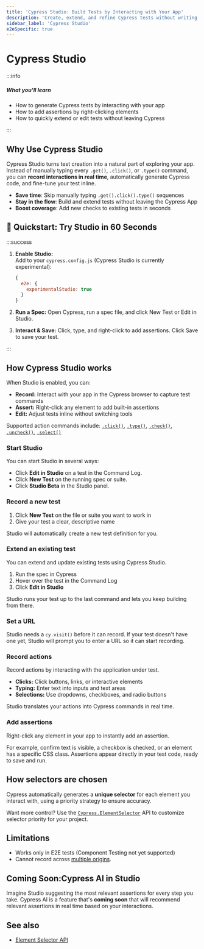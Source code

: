 ```yaml
---
title: 'Cypress Studio: Build Tests by Interacting with Your App'
description: 'Create, extend, and refine Cypress tests without writing commands by hand.'
sidebar_label: 'Cypress Studio'
e2eSpecific: true
---
```


<ProductHeading product="app" />

# Cypress Studio

:::info

##### <Icon name="question-circle" color="#4BBFD2" /> What you'll learn

- How to generate Cypress tests by interacting with your app
- How to add assertions by right-clicking elements
- How to quickly extend or edit tests without leaving Cypress

:::

## Why Use Cypress Studio

Cypress Studio turns test creation into a natural part of exploring your app.  
Instead of manually typing every `.get()`, `.click()`, or `.type()` command, you can **record interactions in real time**, automatically generate Cypress code, and fine-tune your test inline.  

- **Save time**: Skip manually typing `.get().click().type()` sequences
- **Stay in the flow**: Build and extend tests without leaving the Cypress App
- **Boost coverage**: Add new checks to existing tests in seconds

<DocsVideo
  src="/img/app/cypress-studio/cypress-studio-recording-assertions-editing.mp4"
  autoPlay={true}
/>

## 🚀 Quickstart: Try Studio in 60 Seconds

:::success

1. **Enable Studio:**  
   Add to your `cypress.config.js` (Cypress Studio is currently experimental):
   ```js
   {
     e2e: {
       experimentalStudio: true
     }
   }

2. **Run a Spec:**
   Open Cypress, run a spec file, and click New Test or Edit in Studio.

3. **Interact & Save:**
   Click, type, and right-click to add assertions. Click Save to save your test.

:::

## How Cypress Studio works

When Studio is enabled, you can:

- **Record:** Interact with your app in the Cypress browser to capture test commands
- **Assert:** Right-click any element to add built-in assertions
- **Edit:** Adjust tests inline without switching tools

Supported action commands include: [`.click()`](/api/commands/click), [`.type()`](/api/commands/type), [`.check()`](/api/commands/check), [`.uncheck()`](/api/commands/uncheck), [`.select()`](/api/commands/select)

### Start Studio

You can start Studio in several ways:

- Click **Edit in Studio** on a test in the Command Log.
- Click **New Test** on the running spec or suite.
- Click **Studio Beta** in the Studio panel.

<DocsVideo
  src="/img/app/cypress-studio/edit-in-studio-button-on-cypress-test.mp4"
  autoPlay={true}
/>

### Record a new test

1. Click **New Test** on the file or suite you want to work in
2. Give your test a clear, descriptive name

Studio will automatically create a new test definition for you.

<DocsVideo
  src="/img/app/cypress-studio/create-new-test-in-suite-with-cypress-studio.mp4"
  autoPlay={true}
/>

### Extend an existing test

You can extend and update existing tests using Cypress Studio.

1. Run the spec in Cypress
2. Hover over the test in the Command Log
3. Click **Edit in Studio**

Studio runs your test up to the last command and lets you keep building from there.

<DocsVideo
  src="/img/app/cypress-studio/cypress-studio-recording-assertions-editing.mp4"
  title="Cypress Studio"
  autoPlay={true}
/>

### Set a URL

Studio needs a `cy.visit()` before it can record. If your test doesn't have one yet, Studio will prompt you to enter a URL so it can start recording.

<DocsVideo
  src="/img/app/cypress-studio/cy-visit-url-in-studio.mp4"
  autoPlay={true}
/>

### Record actions

Record actions by interacting with the application under test.

- **Clicks:** Click buttons, links, or interactive elements
- **Typing:** Enter text into inputs and text areas
- **Selections:** Use dropdowns, checkboxes, and radio buttons

Studio translates your actions into Cypress commands in real time.

<DocsVideo
  src="/img/app/cypress-studio/studio-recording-typing.mp4"
  autoPlay={true}
/>

### Add assertions

Right-click any element in your app to instantly add an assertion.

For example, confirm text is visible, a checkbox is checked, or an element has a specific CSS class. Assertions appear directly in your test code, ready to save and run.


## How selectors are chosen

Cypress automatically generates a **unique selector** for each element you interact with, using a priority strategy to ensure accuracy.

<DefaultSelectorPriority />

Want more control? Use the [`Cypress.ElementSelector`](/api/cypress-api/element-selector-api) API to customize selector priority for your project.

## Limitations

- Works only in E2E tests (Component Testing not yet supported)
- Cannot record across [multiple
  origins](/app/guides/cross-origin-testing).

## Coming Soon:Cypress AI in Studio

Imagine Studio suggesting the most relevant assertions for every step you take. Cypress AI is a feature that's **coming soon** that will recommend relevant assertions in real time based on your interactions.

<Btn
  label="Join the waitlist ➜"
  variant="indigo-dark"
  className="mr-1"
  href="https://go.cypress.io/studio-ai-waitlist?utm_source=docs.cypress.io&utm_medium=cypress-studio&utm_content=Join-the-waitlist"
/>

<DocsImage
  src="/img/app/cypress-studio/cypress-studio-ai-illustration.gif"
  alt="Cypress AI in Studio generating assertions"
/>

## See also

- [Element Selector API](/api/cypress-api/element-selector-api)
